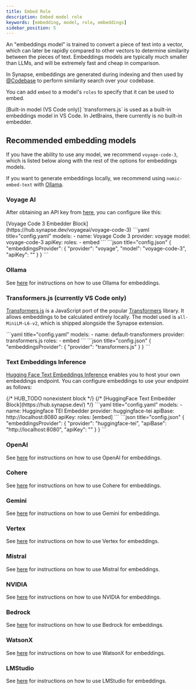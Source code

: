 ```yaml
---
title: Embed Role
description: Embed model role
keywords: [embedding, model, role, embeddings]
sidebar_position: 5
---
```


An "embeddings model" is trained to convert a piece of text into a vector, which can later be rapidly compared to other vectors to determine similarity between the pieces of text. Embeddings models are typically much smaller than LLMs, and will be extremely fast and cheap in comparison.

In Synapse, embeddings are generated during indexing and then used by [@Codebase](../context/codebase.mdx) to perform similarity search over your codebase.

You can add `embed` to a model's `roles` to specify that it can be used to embed.

<Info>
  [Built-in model (VS Code only)] `transformers.js` is used as a built-in
  embeddings model in VS Code. In JetBrains, there currently is no built-in
  embedder.
</Info>

## Recommended embedding models

If you have the ability to use any model, we recommend `voyage-code-3`, which is listed below along with the rest of the options for embeddings models.

If you want to generate embeddings locally, we recommend using `nomic-embed-text` with [Ollama](../model-providers/top-level/ollama#embeddings-model).

### Voyage AI

After obtaining an API key from [here](https://www.voyageai.com/), you can configure like this:

<Tabs>
  <Tab title="Hub">
  [Voyage Code 3 Embedder Block](https://hub.synapse.dev/voyageai/voyage-code-3)
  </Tab>
    <Tab title="YAML">
    ```yaml title="config.yaml"
    models:
      - name: Voyage Code 3
        provider: voyage
        model: voyage-code-3
        apiKey: <YOUR_VOYAGE_API_KEY>
        roles: 
          - embed
    ```
    </Tab>
    <Tab title="JSON">
    ```json title="config.json"
    {
      "embeddingsProvider": {
        "provider": "voyage",
        "model": "voyage-code-3",
        "apiKey": "<YOUR_VOYAGE_API_KEY>"
      }
    }
    ```
    </Tab>
</Tabs>

### Ollama

See [here](../model-providers/top-level/ollama#embeddings-model) for instructions on how to use Ollama for embeddings.

### Transformers.js (currently VS Code only)

[Transformers.js](https://huggingface.co/docs/transformers.js/index) is a JavaScript port of the popular [Transformers](https://huggingface.co/transformers/) library. It allows embeddings to be calculated entirely locally. The model used is `all-MiniLM-L6-v2`, which is shipped alongside the Synapse extension.

<Tabs>
    <Tab title="YAML">
    ```yaml title="config.yaml"
    models:
      - name: default-transformers
        provider: transformers.js
        roles:
          - embed
    ```
    </Tab>
    <Tab title="JSON">
    ```json title="config.json"
    {
      "embeddingsProvider": {
        "provider": "transformers.js"
      }
    }
    ```
    </Tab>
</Tabs>

### Text Embeddings Inference

[Hugging Face Text Embeddings Inference](https://huggingface.co/docs/text-embeddings-inference/en/index) enables you to host your own embeddings endpoint. You can configure embeddings to use your endpoint as follows:

<Tabs>
  {/* HUB_TODO nonexistent block */}
  {/* <Tab title="Hub">
  [HuggingFace Text Embedder Block](https://hub.synapse.dev/)
  </Tab> */}
  <Tab title="YAML">
  ```yaml title="config.yaml"
  models:
    - name: Huggingface TEI Embedder
      provider: huggingface-tei
      apiBase: http://localhost:8080
      apiKey: <YOUR_TEI_API_KEY>
      roles: [embed]
  ```
  </Tab>
  <Tab title="JSON">
  ```json title="config.json"
  {
    "embeddingsProvider": {
      "provider": "huggingface-tei",
      "apiBase": "http://localhost:8080",
      "apiKey": "<YOUR_TEI_API_KEY>"
    }
  }
  ```
  </Tab>
</Tabs>

### OpenAI

See [here](../model-providers/top-level/openai#embeddings-model) for instructions on how to use OpenAI for embeddings.

### Cohere

See [here](../model-providers/more/cohere#embeddings-model) for instructions on how to use Cohere for embeddings.

### Gemini

See [here](../model-providers/top-level/gemini#embeddings-model) for instructions on how to use Gemini for embeddings.

### Vertex

See [here](../model-providers/top-level/vertexai#embeddings-model) for instructions on how to use Vertex for embeddings.

### Mistral

See [here](../model-providers/top-level/mistral#embeddings-model) for instructions on how to use Mistral for embeddings.

### NVIDIA

See [here](../model-providers/more/nvidia#embeddings-model) for instructions on how to use NVIDIA for embeddings.

### Bedrock

See [here](../model-providers/top-level/bedrock#embeddings-model) for instructions on how to use Bedrock for embeddings.

### WatsonX

See [here](../model-providers/more/watsonx#embeddings-model) for instructions on how to use WatsonX for embeddings.

### LMStudio

See [here](../model-providers/more/lmstudio#embeddings-model) for instructions on how to use LMStudio for embeddings.
